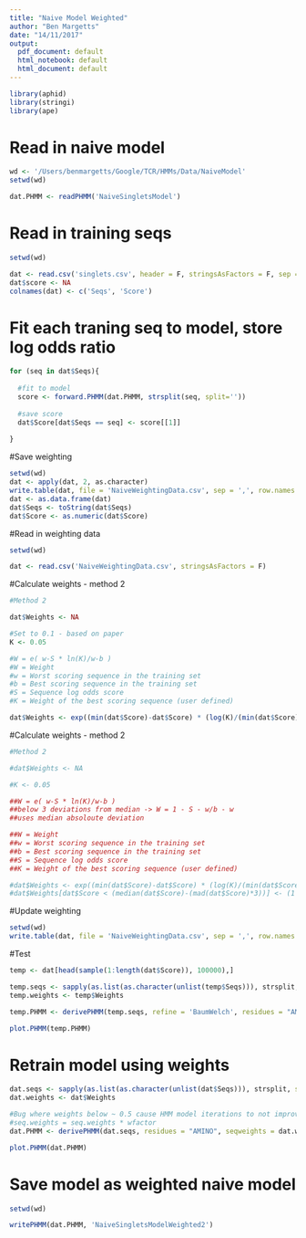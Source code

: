 ```yaml
---
title: "Naive Model Weighted"
author: "Ben Margetts"
date: "14/11/2017"
output:
  pdf_document: default
  html_notebook: default
  html_document: default
---
```


```r
library(aphid)
library(stringi)
library(ape)
```


# Read in naive model

```r
wd <- '/Users/benmargetts/Google/TCR/HMMs/Data/NaiveModel'
setwd(wd)

dat.PHMM <- readPHMM('NaiveSingletsModel')
```


# Read in training seqs

```r
setwd(wd)

dat <- read.csv('singlets.csv', header = F, stringsAsFactors = F, sep = '\t')
dat$score <- NA
colnames(dat) <- c('Seqs', 'Score')
```


# Fit each traning seq to model, store log odds ratio

```r
for (seq in dat$Seqs){
  
  #fit to model
  score <- forward.PHMM(dat.PHMM, strsplit(seq, split=''))
  
  #save score
  dat$Score[dat$Seqs == seq] <- score[[1]]
  
}
```

#Save weighting

```r
setwd(wd)
dat <- apply(dat, 2, as.character)
write.table(dat, file = 'NaiveWeightingData.csv', sep = ',', row.names = F)
dat <- as.data.frame(dat)
dat$Seqs <- toString(dat$Seqs)
dat$Score <- as.numeric(dat$Score)
```


#Read in weighting data

```r
setwd(wd)

dat <- read.csv('NaiveWeightingData.csv', stringsAsFactors = F)
```


#Calculate weights - method 2

```r
#Method 2

dat$Weights <- NA

#Set to 0.1 - based on paper
K <- 0.05

#W = e( w-S * ln(K)/w-b )
#W = Weight
#w = Worst scoring sequence in the training set
#b = Best scoring sequence in the training set
#S = Sequence log odds score
#K = Weight of the best scoring sequence (user defined)

dat$Weights <- exp((min(dat$Score)-dat$Score) * (log(K)/(min(dat$Score)-max(dat$Score))))

```

#Calculate weights - method 2

```r
#Method 2

#dat$Weights <- NA

#K <- 0.05

##W = e( w-S * ln(K)/w-b )
##below 3 deviations from median -> W = 1 - S - w/b - w
##uses median absoloute deviation

##W = Weight
##w = Worst scoring sequence in the training set
##b = Best scoring sequence in the training set
##S = Sequence log odds score
##K = Weight of the best scoring sequence (user defined)

#dat$Weights <- exp((min(dat$Score)-dat$Score) * (log(K)/(min(dat$Score)-max(dat$Score))))
#dat$Weights[dat$Score < (median(dat$Score)-(mad(dat$Score)*3))] <- (1 - ((dat$Score[dat$Score < (median(dat$Score)-(mad(dat$Score)*3))]-min(dat$Score))/(max(dat$Score-min(dat$Score)))))

```


#Update weighting

```r
setwd(wd)
write.table(dat, file = 'NaiveWeightingData.csv', sep = ',', row.names = F)
```


#Test
```r
temp <- dat[head(sample(1:length(dat$Score)), 100000),]

temp.seqs <- sapply(as.list(as.character(unlist(temp$Seqs))), strsplit, split='')
temp.weights <- temp$Weights

temp.PHMM <- derivePHMM(temp.seqs, refine = 'BaumWelch', residues = "AMINO", seqweights = temp.weights, maxiter = 5000, cores = 4)

plot.PHMM(temp.PHMM)


```



# Retrain model using weights

```r
dat.seqs <- sapply(as.list(as.character(unlist(dat$Seqs))), strsplit, split='')
dat.weights <- dat$Weights

#Bug where weights below ~ 0.5 cause HMM model iterations to not improve alignment or PHMM. wfactor corrects the dat.weights alteration where...
#seq.weights = seq.weights * wfactor
dat.PHMM <- derivePHMM(dat.seqs, residues = "AMINO", seqweights = dat.weights*10, wfactor = 0.1, cores = 4)

plot.PHMM(dat.PHMM)
```


# Save model as weighted naive model

```r
setwd(wd)

writePHMM(dat.PHMM, 'NaiveSingletsModelWeighted2')
```

